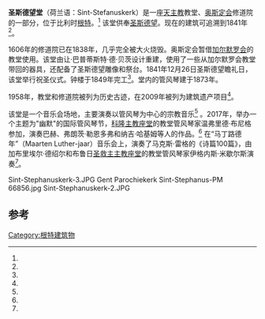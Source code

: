 {{Infobox church
| name                   = 圣斯德望堂<br />Sint-Stefanuskerk
| image                  = Gent Parochiekerk Sint-Stephanus-PM 66856.jpg|
| location               = [[根特|根特]]
| country                = [[比利时|比利时]]
| coordinates            = {{coord|51.2055|N|3.2215|E|type:landmark|display=title}}
| denomination           = [[天主教|天主教]]
| architect              = 让·巴普蒂斯特·德·贝茨
| consecrated date       = 1841年
}}
'''圣斯德望堂'''（荷兰语：Sint-Stefanuskerk）是一座[[天主教|天主教]]教堂、[[奥斯定会|奥斯定会]]修道院的一部分，位于比利时[[根特|根特]]。<ref name="invent 10099" /> 该堂供奉[[圣斯德望|圣斯德望]]。现在的建筑可追溯到1841年<ref name="invent 18819" />。

1606年的修道院已在1838年，几乎完全被大火烧毁。奥斯定会暂借[[加尔默罗会|加尔默罗会]]的教堂使用。该堂由让·巴普蒂斯特·德·贝茨设计重建，使用了一些从加尔默罗会教堂带回的器具，还配备了圣斯德望雕像和祭台。1841年12月26日圣斯德望瞻礼日，该堂举行祝圣仪式。钟楼于1849年完工<ref name="invent 18819" />。堂内的管风琴建于1873年。

1958年，教堂和修道院被列为历史古迹，在2009年被列为建筑遗产项目<ref name="invent 18819" />。

该堂是一个音乐会场地，主要演奏以管风琴为中心的宗教音乐<ref name="principaal" /> 。2017年，举办一个主题为"幽默"的国际管风琴节，[[科隆主教座堂|科隆主教座堂]]的教堂管风琴家温弗里德·布尼格参加，演奏巴赫、弗朗茨·勒恩多弗和纳吉·哈基姆等人的作品。<ref name="Humor" /> 在“马丁路德年”（Maarten Luther-jaar）音乐会上，演奏了马克斯·雷格的《诗篇100篇》，由加布里埃尔·德绍尔和布鲁日[[圣救主主教座堂|圣救主主教座堂]]的教堂管风琴家伊格内斯·米歇尔斯演奏<ref name="Luther" />。
<gallery>
Sint-Stephanuskerk-3.JPG
Gent Parochiekerk Sint-Stephanus-PM 66856.jpg
Sint-Stephanuskerk-2.JPG
</gallery>
==参考==
{{Reflist|30em
| refs =
<ref name="invent 10099">{{cite web| url = https://inventaris.onroerenderfgoed.be/aanduidingsobjecten/10099| title = Augustijnenklooster: klooster en kerk| website = Inventaris Onroerend Erfgoed| language = nl| accessdate = 2017-10-31| archive-date = 2017-11-07| archive-url = https://web.archive.org/web/20171107030457/https://inventaris.onroerenderfgoed.be/aanduidingsobjecten/10099| dead-url = no}}</ref>
<ref name="invent 18819">{{cite web| last = Bogaert| first = Chris| last2 = Lanclus| first2 = Kathleen| last3 = Verbeeck| first3 = Mieke| url = https://inventaris.onroerenderfgoed.be/erfgoedobjecten/18819| title = Parochiekerk Sint-Stephanus| website = Inventaris Onroerend Erfgoed| language = nl| accessdate = 2017-10-25| archive-date = 2020-02-17| archive-url = https://web.archive.org/web/20200217232635/https://inventaris.onroerenderfgoed.be/erfgoedobjecten/18819| dead-url = no}}</ref>
<ref name="Humor">{{cite web| url = http://www.deprincipaal.be/De_Principaal/jaarprogramma-2017| title = Internationaal Orgelfestival Humor| website = deprincipaal.be| language = nl| accessdate = 2017-10-31| archive-date = 2020-10-23| archive-url = https://web.archive.org/web/20201023103743/http://www.deprincipaal.be/De_Principaal/jaarprogramma-2017| dead-url = no}}</ref>
<ref name="Luther">{{cite web| url = http://www.deprincipaal.be/De_Principaal/jaarprogramma-2017| title = Orgel- en koorconcert voor het Maarten Luther-jaar| website = deprincipaal.be| language = nl| accessdate = 2017-10-31| archive-date = 2020-10-23| archive-url = https://web.archive.org/web/20201023103743/http://www.deprincipaal.be/De_Principaal/jaarprogramma-2017| dead-url = no}}</ref>
<ref name="principaal">{{cite web| url = http://www.deprincipaal.be/De_Principaal/jaarprogramma-2017| title = jaarprogramma-2017| website = deprincipaal.be| language = nl-be| accessdate = 2017-10-31| archive-date = 2020-10-23| archive-url = https://web.archive.org/web/20201023103743/http://www.deprincipaal.be/De_Principaal/jaarprogramma-2017| dead-url = no}}</ref>
}}
[[Category:根特建筑物|Category:根特建筑物]]